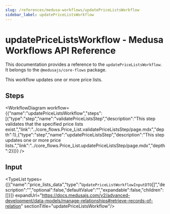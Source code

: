 ```yaml
---
slug: /references/medusa-workflows/updatePriceListsWorkflow
sidebar_label: updatePriceListsWorkflow
---
```



# updatePriceListsWorkflow - Medusa Workflows API Reference

This documentation provides a reference to the `updatePriceListsWorkflow`. It belongs to the `@medusajs/core-flows` package.

This workflow updates one or more price lists.

## Steps

<WorkflowDiagram workflow={{"name":"updatePriceListsWorkflow","steps":[{"type":"step","name":"validatePriceListsStep","description":"This step validates that the specified price lists exist.","link":"../core_flows.Price_List.validatePriceListsStep/page.mdx","depth":1},{"type":"step","name":"updatePriceListsStep","description":"This step updates one or more price lists.","link":"../core_flows.Price_List.updatePriceListsStep/page.mdx","depth":2}]}} />

## Input

<TypeList types={[{"name":"price_lists_data","type":"`UpdatePriceListWorkflowInputDTO`[]","description":"","optional":false,"defaultValue":"","expandable":false,"children":[]}]} expandUrl="https://docs.medusajs.com/v2/advanced-development/data-models/manage-relationships#retrieve-records-of-relation" sectionTitle="updatePriceListsWorkflow"/>
